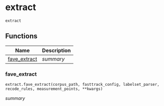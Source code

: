 # extract { #new_fave.extract }

`extract`



## Functions

| Name | Description |
| --- | --- |
| [fave_extract](#new_fave.extract.fave_extract) | _summary_ |

### fave_extract { #new_fave.extract.fave_extract }

`extract.fave_extract(corpus_path, fasttrack_config, labelset_parser, recode_rules, measurement_points, **kwargs)`

_summary_